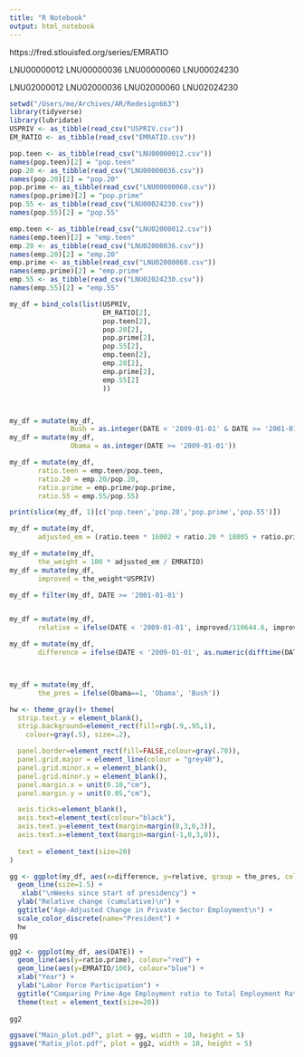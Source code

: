 ```yaml
---
title: "R Notebook"
output: html_notebook
---
```






https://fred.stlouisfed.org/series/EMRATIO

LNU00000012
LNU00000036
LNU00000060
LNU00024230

LNU02000012
LNU02000036
LNU02000060
LNU02024230


```r
setwd("/Users/me/Archives/AR/Redesign663")
library(tidyverse)
library(lubridate)
USPRIV <- as_tibble(read_csv("USPRIV.csv"))
EM_RATIO <- as_tibble(read_csv("EMRATIO.csv"))

pop.teen <- as_tibble(read_csv("LNU00000012.csv"))
names(pop.teen)[2] = "pop.teen"
pop.20 <- as_tibble(read_csv("LNU00000036.csv"))
names(pop.20)[2] = "pop.20"
pop.prime <- as_tibble(read_csv("LNU00000060.csv"))
names(pop.prime)[2] = "pop.prime"
pop.55 <- as_tibble(read_csv("LNU00024230.csv"))
names(pop.55)[2] = "pop.55"

emp.teen <- as_tibble(read_csv("LNU02000012.csv"))
names(emp.teen)[2] = "emp.teen"
emp.20 <- as_tibble(read_csv("LNU02000036.csv"))
names(emp.20)[2] = "emp.20"
emp.prime <- as_tibble(read_csv("LNU02000060.csv"))
names(emp.prime)[2] = "emp.prime"
emp.55 <- as_tibble(read_csv("LNU02024230.csv"))
names(emp.55)[2] = "emp.55"

my_df = bind_cols(list(USPRIV,
                       EM_RATIO[2], 
                       pop.teen[2],
                       pop.20[2],
                       pop.prime[2],
                       pop.55[2],
                       emp.teen[2],
                       emp.20[2],
                       emp.prime[2],
                       emp.55[2]
                       ))



my_df = mutate(my_df,
               Bush = as.integer(DATE < '2009-01-01' & DATE >= '2001-01-01'))
my_df = mutate(my_df,
               Obama = as.integer(DATE >= '2009-01-01'))

my_df = mutate(my_df, 
       ratio.teen = emp.teen/pop.teen,
       ratio.20 = emp.20/pop.20,
       ratio.prime = emp.prime/pop.prime,
       ratio.55 = emp.55/pop.55)

print(slice(my_df, 1)[c('pop.teen','pop.20','pop.prime','pop.55')])

my_df = mutate(my_df, 
       adjusted_em = (ratio.teen * 16002 + ratio.20 * 18005 + ratio.prime * 120252 + ratio.55 * 57151)/(16002+18005+120252+57151)) 


```


```r
my_df = mutate(my_df, 
       the_weight = 100 * adjusted_em / EMRATIO)
my_df = mutate(my_df, 
       improved = the_weight*USPRIV)

my_df = filter(my_df, DATE >= '2001-01-01')


my_df = mutate(my_df, 
       relative = ifelse(DATE < '2009-01-01', improved/110644.6, improved/112371.8))

my_df = mutate(my_df, 
       difference = ifelse(DATE < '2009-01-01', as.numeric(difftime(DATE,'2001-01-01',units="weeks")), as.numeric(difftime(DATE,'2009-01-01',units="weeks"))))



my_df = mutate(my_df, 
       the_pres = ifelse(Obama==1, 'Obama', 'Bush'))

hw <- theme_gray()+ theme(
  strip.text.y = element_blank(),
  strip.background=element_rect(fill=rgb(.9,.95,1),
    colour=gray(.5), size=.2),

  panel.border=element_rect(fill=FALSE,colour=gray(.70)),
  panel.grid.major = element_line(colour = "grey40"),
  panel.grid.minor.x = element_blank(),
  panel.grid.minor.y = element_blank(),
  panel.margin.x = unit(0.10,"cm"),
  panel.margin.y = unit(0.05,"cm"),

  axis.ticks=element_blank(),
  axis.text=element_text(colour="black"),
  axis.text.y=element_text(margin=margin(0,3,0,3)),
  axis.text.x=element_text(margin=margin(-1,0,3,0)),
  
  text = element_text(size=20)
)

gg <- ggplot(my_df, aes(x=difference, y=relative, group = the_pres, colour = the_pres)) + 
  geom_line(size=1.5) +
   xlab("\nWeeks since start of presidency") + 
  ylab("Relative change (cumulative)\n") +
  ggtitle("Age-Adjusted Change in Private Sector Employment\n") +
  scale_color_discrete(name="President") +
  hw
gg

```
```r
gg2 <- ggplot(my_df, aes(DATE)) +
  geom_line(aes(y=ratio.prime), colour="red") +
  geom_line(aes(y=EMRATIO/100), colour="blue") +
  xlab("Year") + 
  ylab("Labor Force Participation") +
  ggtitle("Comparing Prime-Age Employment ratio to Total Employment Ratio") +
  theme(text = element_text(size=20))
   
gg2
```

```r
ggsave("Main_plot.pdf", plot = gg, width = 10, height = 5)
ggsave("Ratio_plot.pdf", plot = gg2, width = 10, height = 5)

```

